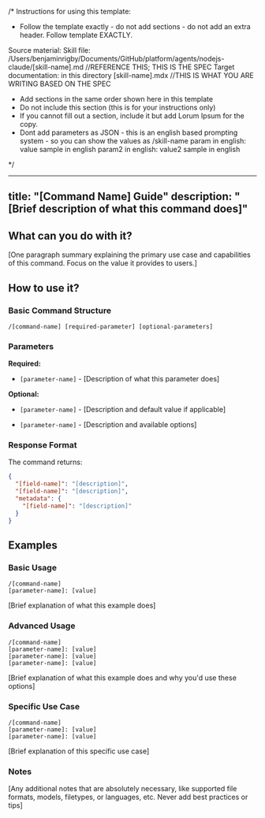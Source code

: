 /*
Instructions for using this template: 
* Follow the template exactly - do not add sections - do not add an extra header. Follow template EXACTLY.

Source material: Skill file: /Users/benjaminrigby/Documents/GitHub/platform/agents/nodejs-claude/[skill-name].md //REFERENCE THIS; THIS IS THE SPEC
Target documentation: in this directory [skill-name].mdx //THIS IS WHAT YOU ARE WRITING BASED ON THE SPEC


* Add sections in the same order shown here in this template
* Do not include this section (this is for your instructions only)
* If you cannot fill out a section, include it but add Lorum Ipsum for the copy.
* Dont add parameters as JSON - this is an english based prompting system - so you can show the values as
/skill-name 
param in english: value sample in english
param2 in english: value2 sample in english


*/

---
title: "[Command Name] Guide"
description: "[Brief description of what this command does]"
---

## What can you do with it?

[One paragraph summary explaining the primary use case and capabilities of this command. Focus on the value it provides to users.]

## How to use it?

### Basic Command Structure
```
/[command-name] [required-parameter] [optional-parameters]
```

### Parameters

**Required:**

- `[parameter-name]` - [Description of what this parameter does]

**Optional:**

- `[parameter-name]` - [Description and default value if applicable]

- `[parameter-name]` - [Description and available options]

### Response Format

The command returns:
```json
{
  "[field-name]": "[description]",
  "[field-name]": "[description]",
  "metadata": {
    "[field-name]": "[description]"
  }
}
```

## Examples

### Basic Usage
```
/[command-name]
[parameter-name]: [value]
```
[Brief explanation of what this example does]

### Advanced Usage
```
/[command-name]
[parameter-name]: [value]
[parameter-name]: [value]
[parameter-name]: [value]
```
[Brief explanation of what this example does and why you'd use these options]

### Specific Use Case
```
/[command-name]
[parameter-name]: [value]
[parameter-name]: [value]
```
[Brief explanation of this specific use case] 


### Notes 

[Any additional notes that are absolutely necessary, like supported file formats, models, filetypes, or languages, etc. Never add best practices or tips] 